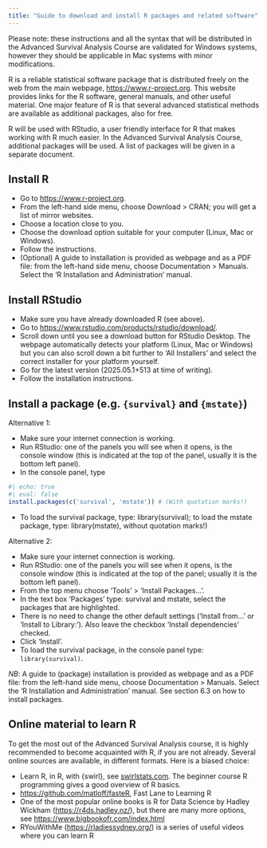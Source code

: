 ```yaml
---
title: "Guide to download and install R packages and related software"
---
```


Please note: these instructions and all the syntax that will be distributed in the Advanced Survival Analysis Course are validated for Windows systems, however they should be applicable in Mac systems with minor modifications.

R is a reliable statistical software package that is distributed freely on the web from the main webpage, [https://www.r-project.org](https://www.r-project.org). This website provides links for the R software, general manuals, and other useful material. One major feature of R is that several advanced statistical methods are available as additional packages, also for free. 

R will be used with RStudio, a user friendly interface for R that makes working with R much easier. In the Advanced Survival Analysis Course, additional packages will be used. A list of packages will be given in a separate document.

## Install R

- Go to [https://www.r-project.org](https://www.r-project.org).  
- From the left-hand side menu, choose Download > CRAN; you will get a list of mirror websites.
- Choose a location close to you.
- Choose the download option suitable for your computer (Linux, Mac or Windows).
- Follow the instructions.
- (Optional) A guide to installation is provided as webpage and as a PDF file: from the left-hand side menu, choose Documentation > Manuals. Select the ‘R Installation and Administration’ manual. 

## Install RStudio

- Make sure you have already downloaded R (see above).
- Go to [https://www.rstudio.com/products/rstudio/download/](https://www.rstudio.com/products/rstudio/download/).
- Scroll down until you see a download button for RStudio Desktop. The webpage automatically detects your platform (Linux, Mac or Windows) but you can also scroll down a bit further to ‘All Installers’ and select the correct installer for your platform yourself.  
- Go for the latest version (2025.05.1+513 at time of writing).
- Follow the installation instructions.

## Install a package (e.g. `{survival}` and `{mstate}`)

Alternative 1: 

- Make sure your internet connection is working.
- Run RStudio: one of the panels you will see when it opens, is the console window (this is indicated at the top of the panel, usually it is the bottom left panel).
- In the console panel, type 

```r
#| echo: true
#| eval: false 
install.packages(c('survival', 'mstate')) # (With quotation marks!)
```

- To load the survival package, type: library(survival); to load the mstate package, type: library(mstate), without quotation marks!)

Alternative 2: 

- Make sure your internet connection is working.
- Run RStudio: one of the panels you will see when it opens, is the console window (this is indicated at the top of the panel; usually it is the bottom left panel).
- From the top menu choose ‘Tools’ > ‘Install Packages…’.
- In the text box ‘Packages’ type: survival and mstate, select the packages that are highlighted.
- There is no need to change the other default settings (‘Install from…’ or ‘Install to Library:’). Also leave the checkbox ‘Install dependencies’ checked.
- Click ‘Install’.
- To load the survival package, in the console panel type: `library(survival)`.

*NB*: A guide to (package) installation is provided as webpage and as a PDF file: from the left-hand side menu, choose Documentation > Manuals. Select the ‘R Installation and Administration’ manual. See section 6.3 on how to install packages.

## Online material to learn R

To get the most out of the Advanced Survival Analysis course, it is highly recommended to become acquainted with R, if you are not already. Several online sources are available, in different formats. Here is a biased choice:

- Learn R, in R, with {swirl}, see [swirlstats.com](swirlstats.com). The beginner course R programming gives a good overview of R basics.
- [https://github.com/matloff/fasteR](https://github.com/matloff/fasteR), Fast Lane to Learning R
- One of the most popular online books is R for Data Science by Hadley Wickham ([https://r4ds.hadley.nz/](https://r4ds.hadley.nz/)), but there are many more options, see [https://www.bigbookofr.com/index.html](https://www.bigbookofr.com/index.html)
- RYouWithMe ([https://rladiessydney.org/](https://rladiessydney.org/)) is a series of useful videos where you can learn R
